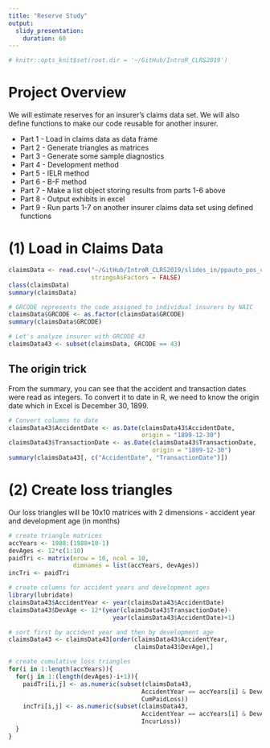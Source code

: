 ```yaml
---
title: "Reserve Study"
output:
  slidy_presentation:
    duration: 60
---
```



```r
# knitr::opts_knit$set(root.dir = '~/GitHub/IntroR_CLRS2019')
```



# Project Overview

We will estimate reserves for an insurer's claims data set. We will also define functions to make our code reusable for another insurer. 

* Part 1 - Load in claims data as data frame  
* Part 2 - Generate triangles as matrices  
* Part 3 - Generate some sample diagnostics  
* Part 4 - Development method  
* Part 5 - IELR method  
* Part 6 - B-F method  
* Part 7 - Make a list object storing results from parts 1-6 above  
* Part 8 - Output exhibits in excel  
* Part 9 - Run parts 1-7 on another insurer claims data set using defined functions


# (1) Load in Claims Data

```r
claimsData <- read.csv("~/GitHub/IntroR_CLRS2019/slides_in/ppauto_pos_clean.csv",
                       stringsAsFactors = FALSE)
class(claimsData)
summary(claimsData)
```


```r
# GRCODE represents the code assigned to individual insurers by NAIC
claimsData$GRCODE <- as.factor(claimsData$GRCODE)
summary(claimsData$GRCODE)

# Let's analyze insurer with GRCODE 43
claimsData43 <- subset(claimsData, GRCODE == 43)
```

## The origin trick

From the summary, you can see that the accident and transaction dates were read as integers. To convert it to date in R, we need to know the origin date which in Excel is December 30, 1899.

```r
# Convert columns to date
claimsData43$AccidentDate <- as.Date(claimsData43$AccidentDate,
                                     origin = "1899-12-30")
claimsData43$TransactionDate <- as.Date(claimsData43$TransactionDate,
                                        origin = "1899-12-30")
summary(claimsData43[, c("AccidentDate", "TransactionDate")])
```

# (2) Create loss triangles

Our loss triangles will be 10x10 matrices with 2 dimensions - accident year and development age (in months)

```r
# create triangle matrices
accYears <- 1988:(1988+10-1)
devAges <- 12*c(1:10)
paidTri <- matrix(nrow = 10, ncol = 10,
                  dimnames = list(accYears, devAges))
incTri <- paidTri
```

```r
# create columns for accident years and development ages
library(lubridate)
claimsData43$AccidentYear <- year(claimsData43$AccidentDate)
claimsData43$DevAge <- 12*(year(claimsData43$TransactionDate)-
                             year(claimsData43$AccidentDate)+1)

# sort first by accident year and then by development age
claimsData43 <- claimsData43[order(claimsData43$AccidentYear,
                                   claimsData43$DevAge),]

# create cumulative loss triangles
for(i in 1:length(accYears)){
  for(j in 1:(length(devAges)-i+1)){
    paidTri[i,j] <- as.numeric(subset(claimsData43,
                                     AccidentYear == accYears[i] & DevAge == devAges[j],
                                     CumPaidLoss))
    incTri[i,j] <- as.numeric(subset(claimsData43,
                                     AccidentYear == accYears[i] & DevAge == devAges[j],
                                     IncurLoss))
  }
}
```

